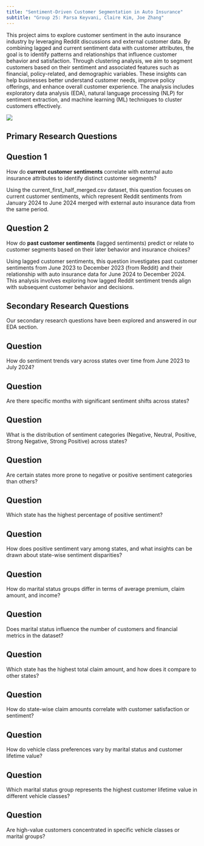 ```yaml
---
title: "Sentiment-Driven Customer Segmentation in Auto Insurance"
subtitle: "Group 25: Parsa Keyvani, Claire Kim, Joe Zhang"
---
```


This project aims to explore customer sentiment in the auto insurance industry by leveraging Reddit discussions and external customer data. By combining lagged and current sentiment data with customer attributes, the goal is to identify patterns and relationships that influence customer behavior and satisfaction. Through clustering analysis, we aim to segment customers based on their sentiment and associated features such as financial, policy-related, and demographic variables. These insights can help businesses better understand customer needs, improve policy offerings, and enhance overall customer experience. The analysis includes exploratory data analysis (EDA), natural language processing (NLP) for sentiment extraction, and machine learning (ML) techniques to cluster customers effectively.

![](images/Auto-Insurance.jpg)

## Primary Research Questions

::: callout-important
## Question 1

How do **current customer sentiments** correlate with external auto insurance attributes to identify distinct customer segments?\
:::

Using the current_first_half_merged.csv dataset, this question focuses on current customer sentiments, which represent Reddit sentiments from January 2024 to June 2024 merged with external auto insurance data from the same period.

::: callout-important
## Question 2

How do **past customer sentiments** (lagged sentiments) predict or relate to customer segments based on their later behavior and insurance choices?\
:::

Using lagged customer sentiments, this question investigates past customer sentiments from June 2023 to December 2023 (from Reddit) and their relationship with auto insurance data for June 2024 to December 2024. This analysis involves exploring how lagged Reddit sentiment trends align with subsequent customer behavior and decisions.

## Secondary Research Questions

Our secondary research questions have been explored and answered in our EDA section.

::: callout-note
## Question

How do sentiment trends vary across states over time from June 2023 to July 2024?
:::

::: callout-note
## Question

Are there specific months with significant sentiment shifts across states?
:::

::: callout-note
## Question

What is the distribution of sentiment categories (Negative, Neutral, Positive, Strong Negative, Strong Positive) across states?
:::

::: callout-note
## Question

Are certain states more prone to negative or positive sentiment categories than others?
:::

::: callout-note
## Question

Which state has the highest percentage of positive sentiment?
:::

::: callout-note
## Question

How does positive sentiment vary among states, and what insights can be drawn about state-wise sentiment disparities?
:::

::: callout-note
## Question

How do marital status groups differ in terms of average premium, claim amount, and income?
:::

::: callout-note
## Question

Does marital status influence the number of customers and financial metrics in the dataset?
:::

::: callout-note
## Question

Which state has the highest total claim amount, and how does it compare to other states?
:::

::: callout-note
## Question

How do state-wise claim amounts correlate with customer satisfaction or sentiment?
:::

::: callout-note
## Question

How do vehicle class preferences vary by marital status and customer lifetime value?
:::

::: callout-note
## Question

Which marital status group represents the highest customer lifetime value in different vehicle classes?
:::

::: callout-note
## Question

Are high-value customers concentrated in specific vehicle classes or marital groups?
:::
